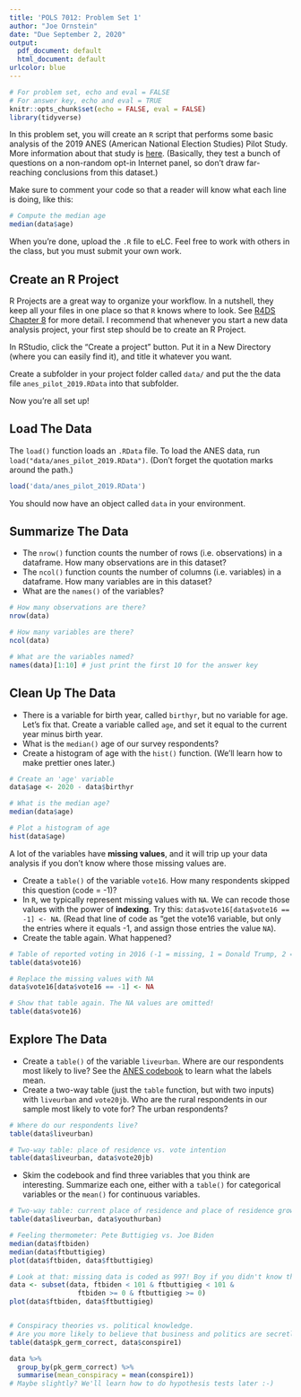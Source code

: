 ```yaml
---
title: 'POLS 7012: Problem Set 1'
author: "Joe Ornstein"
date: "Due September 2, 2020"
output:
  pdf_document: default
  html_document: default
urlcolor: blue
---
```


```r
# For problem set, echo and eval = FALSE
# For answer key, echo and eval = TRUE
knitr::opts_chunk$set(echo = FALSE, eval = FALSE)
library(tidyverse)
```

In this problem set, you will create an `R` script that performs some basic analysis of the 2019 ANES (American National Election Studies) Pilot Study. More information about that study is [here](https://electionstudies.org/data-center/2019-pilot-study/). (Basically, they test a bunch of questions on a non-random opt-in Internet panel, so don't draw far-reaching conclusions from this dataset.)

Make sure to comment your code so that a reader will know what each line is doing, like this:

```r
# Compute the median age
median(data$age)
```

When you're done, upload the `.R` file to eLC. Feel free to work with others in the class, but you must submit your own work.


## Create an R Project

R Projects are a great way to organize your workflow. In a nutshell, they keep all your files in one place so that `R` knows where to look. See [R4DS Chapter 8](https://r4ds.had.co.nz/workflow-projects.html) for more detail. I recommend that whenever you start a new data analysis project, your first step should be to create an R Project.

In RStudio, click the "Create a project" button. Put it in a New Directory (where you can easily find it), and title it whatever you want.  

Create a subfolder in your project folder called `data/` and put the the data file `anes_pilot_2019.RData` into that subfolder.

Now you're all set up!

## Load The Data

The `load()` function loads an `.RData` file. To load the ANES data, run `load("data/anes_pilot_2019.RData")`. (Don't forget the quotation marks around the path.)

```r
load('data/anes_pilot_2019.RData')
```

You should now have an object called `data` in your environment.

## Summarize The Data

 - The `nrow()` function counts the number of rows (i.e. observations) in a dataframe. How many observations are in this dataset? 
 - The `ncol()` function counts the number of columns (i.e. variables) in a dataframe. How many variables are in this dataset?
 - What are the `names()` of the variables?

```r
# How many observations are there?
nrow(data)

# How many variables are there?
ncol(data)

# What are the variables named?
names(data)[1:10] # just print the first 10 for the answer key
```

## Clean Up The Data

 - There is a variable for birth year, called `birthyr`, but no variable for age. Let's fix that. Create a variable called `age`, and set it equal to the current year minus birth year. 
 - What is the `median()` age of our survey respondents?
 - Create a histogram of age with the `hist()` function. (We'll learn how to make prettier ones later.)

```r
# Create an 'age' variable
data$age <- 2020 - data$birthyr

# What is the median age?
median(data$age)

# Plot a histogram of age
hist(data$age)
```

A lot of the variables have **missing values**, and it will trip up your data analysis if you don't know where those missing values are.

 - Create a `table()` of the variable `vote16`. How many respondents skipped this question (code = -1)?
 - In `R`, we typically represent missing values with `NA`. We can recode those values with the power of **indexing**. Try this: `data$vote16[data$vote16 == -1] <- NA`. (Read that line of code as "get the vote16 variable, but only the entries where it equals -1, and assign those entries the value `NA`).
 - Create the table again. What happened?
 
```r
# Table of reported voting in 2016 (-1 = missing, 1 = Donald Trump, 2 = Hillary Clinton, 3 = someone else)
table(data$vote16)

# Replace the missing values with NA
data$vote16[data$vote16 == -1] <- NA

# Show that table again. The NA values are omitted!
table(data$vote16)

```

## Explore The Data

 - Create a `table()` of the variable `liveurban`. Where are our respondents most likely to live? See the  [ANES codebook](https://electionstudies.org/wp-content/uploads/2020/02/anes_pilot_2019_userguidecodebook.pdf) to learn what the labels mean.
 - Create a two-way table (just the `table` function, but with two inputs) with `liveurban` and `vote20jb`. Who are the rural respondents in our sample most likely to vote for? The urban respondents?

```r
# Where do our respondents live?
table(data$liveurban)

# Two-way table: place of residence vs. vote intention
table(data$liveurban, data$vote20jb)
```
 
 - Skim the codebook and find three variables that you think are interesting. Summarize each one, either with a `table()` for categorical variables or the `mean()` for continuous variables.

```r
# Two-way table: current place of residence and place of residence growing up
table(data$liveurban, data$youthurban)

# Feeling thermometer: Pete Buttigieg vs. Joe Biden
median(data$ftbiden)
median(data$ftbuttigieg)
plot(data$ftbiden, data$ftbuttigieg)

# Look at that: missing data is coded as 997! Boy if you didn't know that, you could come to some weird conclusions
data <- subset(data, ftbiden < 101 & ftbuttigieg < 101 & 
                 ftbiden >= 0 & ftbuttigieg >= 0)
plot(data$ftbiden, data$ftbuttigieg)


# Conspiracy theories vs. political knowledge.
# Are you more likely to believe that business and politics are secretly controlled by a single group if you don't know who Angela Merkel is?
table(data$pk_germ_correct, data$conspire1)

data %>% 
  group_by(pk_germ_correct) %>% 
  summarise(mean_conspiracy = mean(conspire1))
# Maybe slightly? We'll learn how to do hypothesis tests later :-)

```

